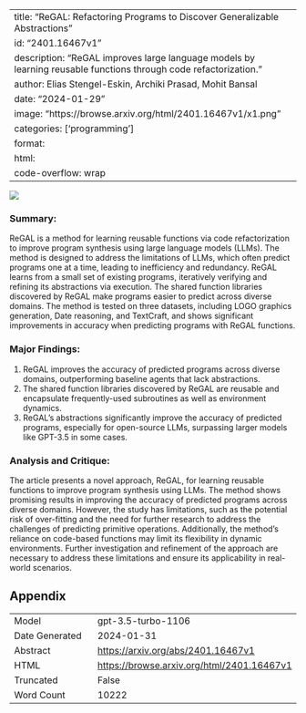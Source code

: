 
---
title: "ReGAL: Refactoring Programs to Discover Generalizable Abstractions"
id: "2401.16467v1"
description: "ReGAL improves large language models by learning reusable functions through code refactorization."
author: Elias Stengel-Eskin, Archiki Prasad, Mohit Bansal
date: "2024-01-29"
image: "https://browse.arxiv.org/html/2401.16467v1/x1.png"
categories: ['programming']
format:
  html:
    code-overflow: wrap
---

![](https://browse.arxiv.org/html/2401.16467v1/x1.png)

### Summary:
ReGAL is a method for learning reusable functions via code refactorization to improve program synthesis using large language models (LLMs). The method is designed to address the limitations of LLMs, which often predict programs one at a time, leading to inefficiency and redundancy. ReGAL learns from a small set of existing programs, iteratively verifying and refining its abstractions via execution. The shared function libraries discovered by ReGAL make programs easier to predict across diverse domains. The method is tested on three datasets, including LOGO graphics generation, Date reasoning, and TextCraft, and shows significant improvements in accuracy when predicting programs with ReGAL functions.

### Major Findings:
1. ReGAL improves the accuracy of predicted programs across diverse domains, outperforming baseline agents that lack abstractions.
2. The shared function libraries discovered by ReGAL are reusable and encapsulate frequently-used subroutines as well as environment dynamics.
3. ReGAL's abstractions significantly improve the accuracy of predicted programs, especially for open-source LLMs, surpassing larger models like GPT-3.5 in some cases.

### Analysis and Critique:
The article presents a novel approach, ReGAL, for learning reusable functions to improve program synthesis using LLMs. The method shows promising results in improving the accuracy of predicted programs across diverse domains. However, the study has limitations, such as the potential risk of over-fitting and the need for further research to address the challenges of predicting primitive operations. Additionally, the method's reliance on code-based functions may limit its flexibility in dynamic environments. Further investigation and refinement of the approach are necessary to address these limitations and ensure its applicability in real-world scenarios.

## Appendix

|          |          |
|----------|----------|
| Model     | gpt-3.5-turbo-1106       |
| Date Generated     | 2024-01-31       |
| Abstract | [https://arxiv.org/abs/2401.16467v1](https://arxiv.org/abs/2401.16467v1)        |
| HTML     | [https://browse.arxiv.org/html/2401.16467v1](https://browse.arxiv.org/html/2401.16467v1)       |
| Truncated       | False       |
| Word Count       | 10222       |